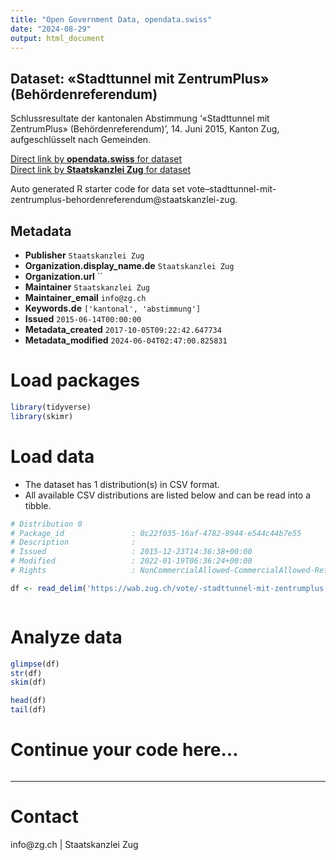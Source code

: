 ```yaml
---
title: "Open Government Data, opendata.swiss"
date: "2024-08-29"
output: html_document
---
```


## Dataset: «Stadttunnel mit ZentrumPlus» (Behördenreferendum)

Schlussresultate der kantonalen Abstimmung '«Stadttunnel mit ZentrumPlus» (Behördenreferendum)', 14. Juni 2015, Kanton Zug, aufgeschlüsselt nach Gemeinden.

[Direct link by **opendata.swiss** for dataset](https://opendata.swiss/de/dataset/stadttunnel-mit-zentrumplus-behordenreferendum)<br>
[Direct link by **Staatskanzlei Zug** for dataset](https://wab.zug.ch/vote/-stadttunnel-mit-zentrumplus-behordenreferendum/data)

Auto generated R starter code for data set vote--stadttunnel-mit-zentrumplus-behordenreferendum@staatskanzlei-zug.

## Metadata

- **Publisher** `Staatskanzlei Zug`
- **Organization.display_name.de** `Staatskanzlei Zug`
- **Organization.url** ``
- **Maintainer** `Staatskanzlei Zug`
- **Maintainer_email** `info@zg.ch`
- **Keywords.de** `['kantonal', 'abstimmung']`
- **Issued** `2015-06-14T00:00:00`
- **Metadata_created** `2017-10-05T09:22:42.647734`
- **Metadata_modified** `2024-06-04T02:47:00.825831`


# Load packages

```r

library(tidyverse)
library(skimr)

```

# Load data

-   The dataset has 1 distribution(s) in CSV format.
-   All available CSV distributions are listed below and can be read into a tibble.

```r

# Distribution 0
# Package_id               : 0c22f035-16af-4782-8944-e544c44b7e55
# Description              : 
# Issued                   : 2015-12-23T14:36:38+00:00
# Modified                 : 2022-01-19T06:36:24+00:00
# Rights                   : NonCommercialAllowed-CommercialAllowed-ReferenceRequired

df <- read_delim('https://wab.zug.ch/vote/-stadttunnel-mit-zentrumplus-behordenreferendum/data-csv')



```

# Analyze data

```r

glimpse(df)
str(df)
skim(df)

head(df)
tail(df)

```

# Continue your code here...

```r

```

------------------------------------------------------------------------

# Contact

info@zg.ch | Staatskanzlei Zug
